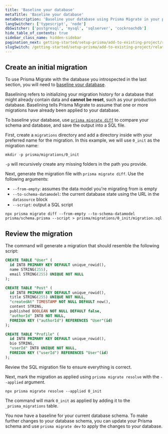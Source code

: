 ```yaml
---
title: 'Baseline your database'
metaTitle: 'Baseline your database'
metaDescription: 'Baseline your database using Prisma Migrate in your project'
langSwitcher: ['typescript', 'node']
dbSwitcher: ['postgresql', 'mysql', 'sqlserver', 'cockroachdb']
hide_table_of_contents: true
sidebar_class_name: hidden-sidebar
pagination_next: getting-started/setup-prisma/add-to-existing-project/relational-databases/install-prisma-client-node-cockroachdb
slugSwitch: /getting-started/setup-prisma/add-to-existing-project/relational-databases/baseline-your-database-
---
```

 

## Create an initial migration

To use Prisma Migrate with the database you introspected in the last section, you will need to [baseline your database](/orm/prisma-migrate/getting-started).

Baselining refers to initializing your migration history for a database that might already contain data and **cannot be reset**, such as your production database. Baselining tells Prisma Migrate to assume that one or more migrations have already been applied to your database.

To baseline your database, use [`prisma migrate diff`](/orm/reference/prisma-cli-reference#migrate-diff) to compare your schema and database, and save the output into a SQL file.

First, create a `migrations` directory and add a directory inside with your preferred name for the migration. In this example, we will use `0_init` as the migration name:

```terminal
mkdir -p prisma/migrations/0_init
```

<Admonition type="info">

`-p` will recursively create any missing folders in the path you provide.

</Admonition>

Next, generate the migration file with `prisma migrate diff`. Use the following arguments:

- `--from-empty`: assumes the data model you're migrating from is empty
- `--to-schema-datamodel`: the current database state using the URL in the `datasource` block
- `--script`: output a SQL script

```terminal wrap
npx prisma migrate diff --from-empty --to-schema-datamodel prisma/schema.prisma --script > prisma/migrations/0_init/migration.sql
```

## Review the migration

The command will generate a migration that should resemble the following script:

```sql file=prisma/migrations/0_init/migration.sql
CREATE TABLE "User" (
  id INT8 PRIMARY KEY DEFAULT unique_rowid(),
  name STRING(255),
  email STRING(255) UNIQUE NOT NULL
);

CREATE TABLE "Post" (
  id INT8 PRIMARY KEY DEFAULT unique_rowid(),
  title STRING(255) UNIQUE NOT NULL,
  "createdAt" TIMESTAMP NOT NULL DEFAULT now(),
  content STRING,
  published BOOLEAN NOT NULL DEFAULT false,
  "authorId" INT8 NOT NULL,
  FOREIGN KEY ("authorId") REFERENCES "User"(id)
);

CREATE TABLE "Profile" (
  id INT8 PRIMARY KEY DEFAULT unique_rowid(),
  bio STRING,
  "userId" INT8 UNIQUE NOT NULL,
  FOREIGN KEY ("userId") REFERENCES "User"(id)
);
```

Review the SQL migration file to ensure everything is correct.

Next, mark the migration as applied using `prisma migrate resolve` with the `--applied` argument.

```terminal
npx prisma migrate resolve --applied 0_init
```

The command will mark `0_init` as applied by adding it to the `_prisma_migrations` table.

You now have a baseline for your current database schema. To make further changes to your database schema, you can update your Prisma schema and use `prisma migrate dev` to apply the changes to your database.
